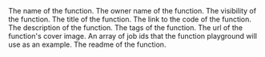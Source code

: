 <ResponseField name="name" type="string">
  The name of the function.
</ResponseField>
<ResponseField name="owner_name" type="string">
  The owner name of the function.
</ResponseField>
<ResponseField name="visibility" type="string">
  The visibility of the function.
</ResponseField>
<ResponseField name="title" type="string">
  The title of the function.
</ResponseField>
<ResponseField name="code_url" type="string">
  The link to the code of the function.
</ResponseField>
<ResponseField name="description" type="string">
  The description of the function.
</ResponseField>
<ResponseField name="tags" type="string array">
  The tags of the function.
</ResponseField>
<ResponseField name="cover_image_url" type="string array">
  The url of the function's cover image.
</ResponseField>
<ResponseField name="examples" type="string array">
  An array of job ids that the function playground will use as an example. 
</ResponseField>
<ResponseField name="readme" type="object">
  The readme of the function.
</ResponseField>
<ResponseField name="latest_version" type="object">
  <Expandable title="properties">
<Snippet file="version.mdx" />
  </Expandable>
</ResponseField>

